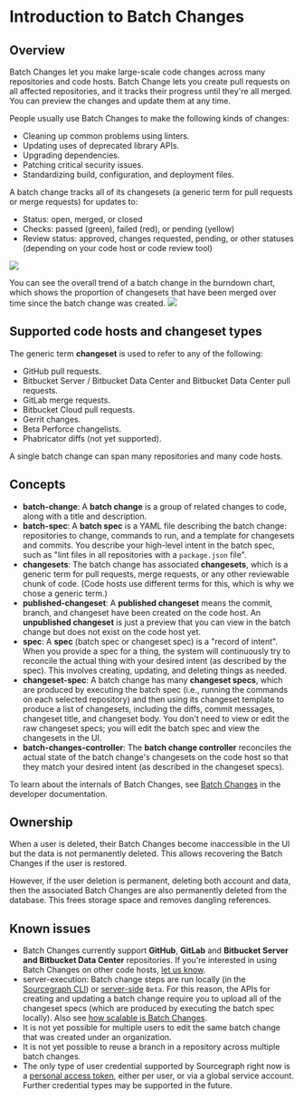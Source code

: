# Introduction to Batch Changes

## Overview

Batch Changes let you make large-scale code changes across many repositories and code hosts. Batch Change lets you create pull requests on all affected repositories, and it tracks their progress until they're all merged. You can preview the changes and update them at any time.

People usually use Batch Changes to make the following kinds of changes:

- Cleaning up common problems using linters.
- Updating uses of deprecated library APIs.
- Upgrading dependencies.
- Patching critical security issues.
- Standardizing build, configuration, and deployment files.

A batch change tracks all of its changesets (a generic term for pull requests or merge requests) for updates to:

- Status: open, merged, or closed
- Checks: passed (green), failed (red), or pending (yellow)
- Review status: approved, changes requested, pending, or other statuses (depending on your code host or code review tool)

<img src="https://sourcegraphstatic.com/docs/images/batch_changes/batch_tracking_sourcegraph_prs.png" />

You can see the overall trend of a batch change in the burndown chart, which shows the proportion of changesets that have been merged over time since the batch change was created.
<img src="https://sourcegraphstatic.com/docs/images/batch_changes/batch_tracking_sourcegraph_prs_burndown.png" />

## Supported code hosts and changeset types

The generic term **changeset** is used to refer to any of the following:

- GitHub pull requests.
- Bitbucket Server / Bitbucket Data Center and Bitbucket Data Center pull requests.
- GitLab merge requests.
- Bitbucket Cloud pull requests.
- Gerrit changes.
- <span class="badge badge-beta">Beta</span> Perforce changelists.
- Phabricator diffs (not yet supported).

A single batch change can span many repositories and many code hosts.

## Concepts

- **batch-change**: A **batch change** is a group of related changes to code, along with a title and description.
- **batch-spec**: A **batch spec** is a YAML file describing the batch change: repositories to change, commands to run, and a template for changesets and commits. You describe your high-level intent in the batch spec, such as "lint files in all repositories with a `package.json` file".
- **changesets**: The batch change has associated **changesets**, which is a generic term for pull requests, merge requests, or any other reviewable chunk of code. (Code hosts use different terms for this, which is why we chose a generic term.)
- **published-changeset**: A **published changeset** means the commit, branch, and changeset have been created on the code host. An **unpublished changeset** is just a preview that you can view in the batch change but does not exist on the code host yet.
- **spec**: A **spec** (batch spec or changeset spec) is a "record of intent". When you provide a spec for a thing, the system will continuously try to reconcile the actual thing with your desired intent (as described by the spec). This involves creating, updating, and deleting things as needed.
- **changeset-spec**: A batch change has many **changeset specs**, which are produced by executing the batch spec (i.e., running the commands on each selected repository) and then using its changeset template to produce a list of changesets, including the diffs, commit messages, changeset title, and changeset body. You don't need to view or edit the raw changeset specs; you will edit the batch spec and view the changesets in the UI.
- **batch-changes-controller**: The **batch change controller** reconciles the actual state of the batch change's changesets on the code host so that they match your desired intent (as described in the changeset specs).

To learn about the internals of Batch Changes, see [Batch Changes](../../../dev/background-information/batch_changes/index.md) in the developer documentation.

## Ownership

When a user is deleted, their Batch Changes become inaccessible in the UI but the data is not permanently deleted.
This allows recovering the Batch Changes if the user is restored.

However, if the user deletion is permanent, deleting both account and data, then the associated Batch Changes are also permanently deleted from the database. This frees storage space and removes dangling references.

## Known issues

- Batch Changes currently support **GitHub**, **GitLab** and **Bitbucket Server and Bitbucket Data Center** repositories. If you're interested in using Batch Changes on other code hosts, [let us know](https://about.sourcegraph.com/contact).
- server-execution: Batch change steps are run locally (in the [Sourcegraph CLI](https://github.com/sourcegraph/src-cli)) or [server-side](https://docs.sourcegraph.com/batch_changes/explanations/server_side) `Beta`. For this reason, the APIs for creating and updating a batch change require you to upload all of the changeset specs (which are produced by executing the batch spec locally). Also see [how scalable is Batch Changes](../references/faq.md#how-scalable-is-batch-changes-how-many-changesets-can-i-create).
- It is not yet possible for multiple users to edit the same batch change that was created under an organization.
- It is not yet possible to reuse a branch in a repository across multiple batch changes.
- The only type of user credential supported by Sourcegraph right now is a [personal access token](../how-tos/configuring_credentials.md), either per user, or via a global service account. Further credential types may be supported in the future.
